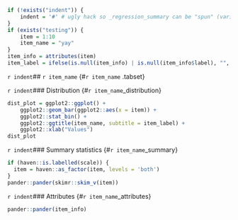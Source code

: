 ```r
if (!exists("indent")) {
	indent = '#' # ugly hack so _regression_summary can be "spun" (variables included via `r ` have to be available)
}
if (exists("testing")) {
	item = 1:10
	item_name = "yay"
}
item_info = attributes(item)
item_label = ifelse(is.null(item_info) | is.null(item_info$label), "", item_info$label)
```

`r indent`## `r item_name` {#`r item_name` .tabset}

`r indent`### Distribution {#`r item_name`_distribution}
```r
dist_plot = ggplot2::ggplot() +
	ggplot2::geom_bar(ggplot2::aes(x = item)) +
	ggplot2::stat_bin() + 
	ggplot2::ggtitle(item_name, subtitle = item_label) + 
	ggplot2::xlab("Values")
dist_plot
```

`r indent`### Summary statistics {#`r item_name`_summary}
```r
if (haven::is.labelled(scale)) {
  item = haven::as_factor(item, levels = 'both')
}
pander::pander(skimr::skim_v(item))
```

`r indent`### Attributes {#`r item_name`_attributes}
```r
pander::pander(item_info)
```

